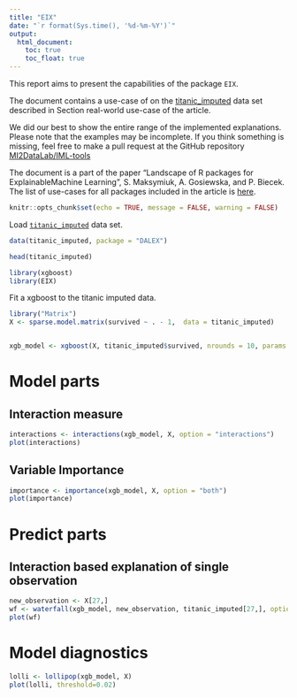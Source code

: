 ```yaml
---
title: "EIX"
date: "`r format(Sys.time(), '%d-%m-%Y')`"
output:
  html_document:
    toc: true
    toc_float: true
---
```


  
This report aims to present the capabilities of the package `EIX`. 

The document contains a use-case of on the [titanic_imputed](https://modeloriented.github.io/DALEX/reference/titanic.html) data set described in Section real-world use-case of the article.

We did our best to show the entire range of the implemented explanations. Please note that the examples may be incomplete. If you think something is missing, feel free to make a pull request at the GitHub repository [MI2DataLab/IML-tools](https://github.com/MI2DataLab/IML-tools)

The document is a part of the paper "Landscape of R packages for ExplainableMachine Learning", S. Maksymiuk, A. Gosiewska, and P. Biecek. 
The list of use-cases for all packages included in the article is [here](https://mi2datalab.github.io/IML-tools/).  
  
  
```r
knitr::opts_chunk$set(echo = TRUE, message = FALSE, warning = FALSE)
```



Load [`titanic_imputed`](https://modeloriented.github.io/DALEX/reference/titanic.html) data set.

```r
data(titanic_imputed, package = "DALEX")

head(titanic_imputed)
```


```r
library(xgboost)
library(EIX)
```

Fit a xgboost to the titanic imputed data.

```r
library("Matrix")
X <- sparse.model.matrix(survived ~ . - 1,  data = titanic_imputed)


xgb_model <- xgboost(X, titanic_imputed$survived, nrounds = 10, params = list(objective = "binary:logistic"), prediction = TRUE)
```

# Model parts

## Interaction measure


```r
interactions <- interactions(xgb_model, X, option = "interactions")
plot(interactions)
```
## Variable Importance

```r
importance <- importance(xgb_model, X, option = "both")
plot(importance)
```


# Predict parts

## Interaction based explanation of single observation

```r
new_observation <- X[27,]
wf <- waterfall(xgb_model, new_observation, titanic_imputed[27,], option = "interactions")
plot(wf)
```

# Model diagnostics

```r
lolli <- lollipop(xgb_model, X)
plot(lolli, threshold=0.02)
```
